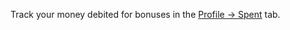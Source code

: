<Cut title="Where do I find the statistics on the awards I paid?">

Track your money debited for bonuses in the [Profile → Spent](https://platform.toloka.ai/requester/profile/expences) tab.

</Cut>